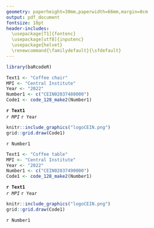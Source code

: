 ```yaml
---
geometry: paperheight=30mm,paperwidth=66mm,margin=0cm
output: pdf_document
fontsize: 10pt
header-includes:
  \usepackage[T1]{fontenc}
  \usepackage[utf8]{inputenc}
  \usepackage{helvet}
  \renewcommand{\familydefault}{\sfdefault}
---
```

```r
library(baRcodeR)

Text1 <- "Coffee chair"
MPI <- "Central Institute"
Year <- "2022"
Number1 <- c("CEIN02037480000")
Code1 <- code_128_make2(Number1)
```

**`r Text1`**  
*`r MPI`*  \hfil  `r Year` 

```r
knitr::include_graphics("logoCEIN.png")
grid::grid.draw(Code1)

```   

\mbox{} \hfil `r Number1`

\newpage
```r

Text1 <- "Coffee table"
MPI <- "Central Institute"
Year <- "2022"
Number1 <- c("CEIN02037490000")
Code1 <- code_128_make2(Number1)
```

**`r Text1`**  
*`r MPI`*  \hfil  `r Year` 

```r
knitr::include_graphics("logoCEIN.png")
grid::grid.draw(Code1)

```   

\mbox{} \hfil `r Number1`


